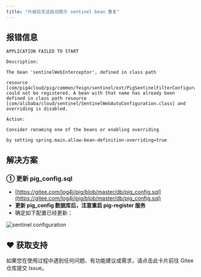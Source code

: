 ```yaml
---
title: "升级后无法启动提示 sentinel bean 重复"
---
```


## 报错信息

```plain
APPLICATION FAILED TO START

Description:

The bean 'sentinelWebInterceptor', defined in class path 

resource [com/pig4cloud/pig/common/feign/sentinel/ext/PigSentinelFilterConfiguration.class], could not be registered. A bean with that name has already been defined in class path resource [com/alibaba/cloud/sentinel/SentinelWebAutoConfiguration.class] and overriding is disabled.

Action:

Consider renaming one of the beans or enabling overriding

by setting spring.main.allow-bean-definition-overriding=true
```

## 解决方案

### ① 更新 pig_config.sql

- [https://gitee.com/log4j/pig/blob/master/db/pig_config.sql](https://gitee.com/log4j/pig/blob/master/db/pig_config.sql)
- **更新 pig_config 数据库后，注意重启 pig-register 服务**
- 确定如下配置已经更新：

![sentinel configuration](/images/1643099641485-bd9266dd-a538-48b8-a707-79ddf20b2f78.png)

## ♥️ 获取支持
<Card title="遇到问题？" horizontal icon="link" href="https://gitee.com/log4j/pig/issues">
  如果您在使用过程中遇到任何问题、有功能建议或需求，请点击此卡片前往 Gitee 仓库提交 Issue。
</Card>

